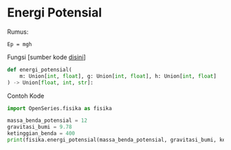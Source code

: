 # Energi Potensial

Rumus:

```
Ep = mgh
```

Fungsi [sumber kode [disini](https://github.com/slowy07/OpenSeries/blob/dd1ab1959333fc1da900a58a43c8ebd98512e904/OpenSeries/fisika.py#L116)]

```python
def energi_potensial(
    m: Union[int, float], g: Union[int, float], h: Union[int, float]
) -> Union[float, int, str]:
```

Contoh Kode

```python
import OpenSeries.fisika as fisika

massa_benda_potensial = 12
gravitasi_bumi = 9.78
ketinggian_benda = 400
print(fisika.energi_potensial(massa_benda_potensial, gravitasi_bumi, ketinggian_benda))
```
